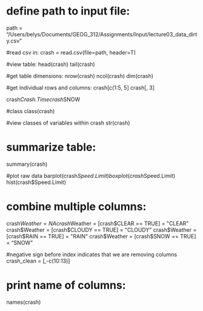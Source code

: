 # define path to input file:
path = "/Users/belys/Documents/GEOG_312/Assignments/Input/lecture03_data_dirty.csv"

#read csv in:
crash = read.csv(file=path, header=T)


#view table:
head(crash)
tail(crash)


#get table dimensions:
nrow(crash)
ncol(crash)
dim(crash)

#get individual rows and columns:
crash[c(1:5, 5]
crash[, 3]

crash$Crash.Time
crash$SNOW


#class 
class(crash)


#view classes of variables within crash
str(crash)


# summarize table:
summary(crash)

#plot raw data
barplot(crash$Speed.Limit)
boxplot(crash$Speed.Limit)
hist(crash$Speed.Limit)

# combine multiple columns:
crash$Weather = NA
crash$Weather = [crash$CLEAR == TRUE] = "CLEAR"
crash$Weather = [crash$CLOUDY == TRUE] = "CLOUDY"
crash$Weather = [crash$RAIN == TRUE] = "RAIN"
crash$Weather = [crash$SNOW == TRUE] = "SNOW"

#negative sign before index indicates that we are removing columns
crash_clean = [,-c(10:13)]

# print name of columns:
names(crash)


